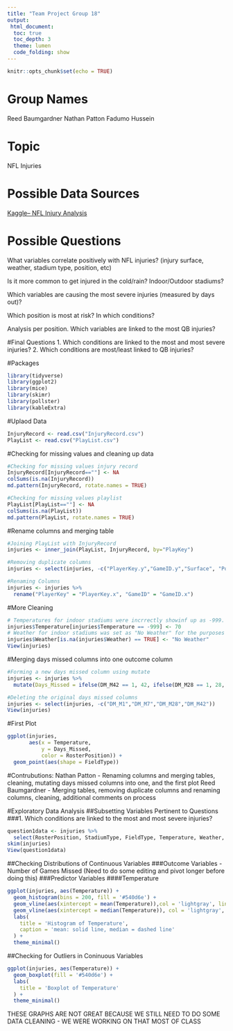---
title: "Team Project Group 18"
output: 
 html_document:
  toc: true
  toc_depth: 3
  theme: lumen
  code_folding: show
---

```{r setup, include=FALSE}
knitr::opts_chunk$set(echo = TRUE)
```
# Group Names
Reed Baumgardner
Nathan Patton
Fadumo Hussein

# Topic
NFL Injuries

# Possible Data Sources
[Kaggle-- NFL Injury Analysis](https://www.kaggle.com/code/aleksandradeis/nfl-injury-analysis/data)

# Possible Questions
What variables correlate positively with NFL injuries? (injury surface, weather, stadium type, position, etc)

Is it more common to get injured in the cold/rain? Indoor/Outdoor stadiums?

Which variables are causing the most severe injuries (measured by days out)?

Which position is most at risk? In which conditions?

Analysis per position. Which variables are linked to the most QB injuries?

#Final Questions
1. Which conditions are linked to the most and most severe injuries? 
2. Which conditions are most/least linked to QB injuries?

#Packages 
```{r}
library(tidyverse)
library(ggplot2)
library(mice)
library(skimr)
library(pollster)
library(kableExtra)
```

#Uplaod Data 
```{r}
InjuryRecord <- read.csv("InjuryRecord.csv")
PlayList <- read.csv("PlayList.csv")
```

#Checking for missing values and cleaning up data 
```{r}
#Checking for missing values injury record 
InjuryRecord[InjuryRecord==""] <- NA
colSums(is.na(InjuryRecord))
md.pattern(InjuryRecord, rotate.names = TRUE)

#Checking for missing values playlist 
PlayList[PlayList==""] <- NA
colSums(is.na(PlayList))
md.pattern(PlayList, rotate.names = TRUE)
```

#Rename columns and merging table 
```{r}
#Joining PlayList with InjuryRecord 
injuries <- inner_join(PlayList, InjuryRecord, by="PlayKey")

#Removing duplicate columns
injuries <- select(injuries, -c("PlayerKey.y","GameID.y","Surface", "Position", "PositionGroup"))

#Renaming Columns
injuries <- injuries %>%
  rename("PlayerKey" = "PlayerKey.x", "GameID" = "GameID.x")
```

#More Cleaning
```{r}
# Temperatures for indoor stadiums were incrrectly showinf up as -999. We set it to 70 degrees based on the average on-field temperature NFL teams keep indoor stadiums. 
injuries$Temperature[injuries$Temperature == -999] <- 70
# Weather for indoor stadiums was set as "No Weather" for the purposes of this project
injuries$Weather[is.na(injuries$Weather) == TRUE] <- "No Weather"
View(injuries)
```

#Merging days missed columns into one outcome column
```{r}
#Forming a new days missed column using mutate 
injuries <- injuries %>%
  mutate(Days_Missed = ifelse(DM_M42 == 1, 42, ifelse(DM_M28 == 1, 28, ifelse(DM_M7 == 1, 7, 1))))

#Deleting the original days missed columns
injuries <- select(injuries, -c("DM_M1","DM_M7","DM_M28","DM_M42"))
View(injuries)
```

#First Plot
```{r}
ggplot(injuries,               
       aes(x = Temperature,           
           y = Days_Missed,        
           color = RosterPosition)) +   
  geom_point(aes(shape = FieldType))
```
#Contrubutions:
Nathan Patton - Renaming columns and merging tables, cleaning, mutating days missed columns into one, and the first plot
Reed Baumgardner - Merging tables, removing duplicate columns and renaming columns, cleaning, additional comments on process





#Exploratory Data Analysis
##Subsetting Variables Pertinent to Questions
###1. Which conditions are linked to the most and most severe injuries?
```{r}
question1data <- injuries %>%
  select(RosterPosition, StadiumType, FieldType, Temperature, Weather, PlayType, DM_M1, DM_M7, DM_M28, DM_M42)
skim(injuries)
View(question1data)
```
##Checking Distributions of Continuous Variables
###Outcome Variables - Number of Games Missed (Need to do some editing and pivot longer before doing this)
###Predictor Variables
####Temperature
```{r}
ggplot(injuries, aes(Temperature)) +
  geom_histogram(bins = 200, fill = '#540d6e') + 
  geom_vline(aes(xintercept = mean(Temperature)),col = 'lightgray', linewidth = 1) +
  geom_vline(aes(xintercept = median(Temperature)), col = 'lightgray', linetype = 'dashed') +
  labs(
    title = 'Histogram of Temperature',
    caption = 'mean: solid line, median = dashed line'
  ) +
  theme_minimal()
```

##Checking for Outliers in Coninuous Variables
```{r}
ggplot(injuries, aes(Temperature)) +
  geom_boxplot(fill = '#540d6e') + 
  labs(
    title = 'Boxplot of Temperature'
  ) +
  theme_minimal()
```
THESE GRAPHS ARE NOT GREAT BECAUSE WE STILL NEED TO DO SOME DATA CLEANING
- WE WERE WORKING ON THAT MOST OF CLASS
